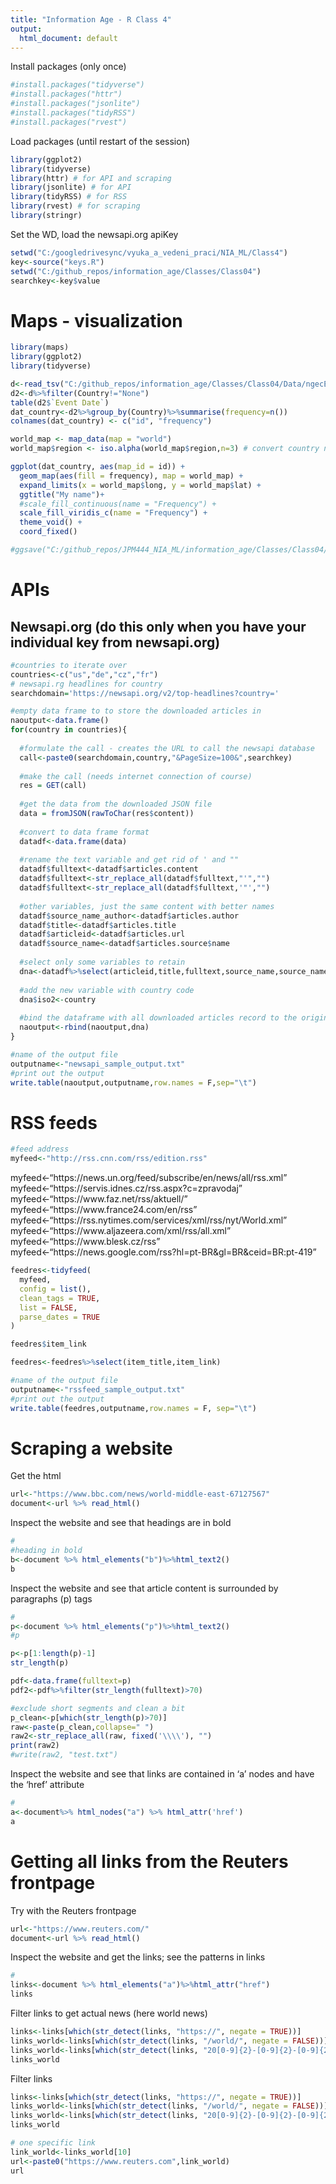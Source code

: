 ---
title: "Information Age - R Class 4"
output:
  html_document: default
---


Install packages (only once)
```{r}
#install.packages("tidyverse")
#install.packages("httr")
#install.packages("jsonlite")
#install.packages("tidyRSS")
#install.packages("rvest")
```


Load packages (until restart of the session)
```{r message=FALSE, warning=FALSE}
library(ggplot2)
library(tidyverse)
library(httr) # for API and scraping
library(jsonlite) # for API
library(tidyRSS) # for RSS
library(rvest) # for scraping
library(stringr)
```


Set the WD, load the newsapi.org apiKey
```{r}
setwd("C:/googledrivesync/vyuka_a_vedeni_praci/NIA_ML/Class4")
key<-source("keys.R")
setwd("C:/github_repos/information_age/Classes/Class04")
searchkey<-key$value
```



# Maps - visualization

```{r}
library(maps)
library(ggplot2)
library(tidyverse)
```



```{r}
d<-read_tsv("C:/github_repos/information_age/Classes/Class04/Data/ngecEvents.20231002133358.Release642.DV.txt")
d2<-d%>%filter(Country!="None")
table(d2$`Event Date`)
dat_country<-d2%>%group_by(Country)%>%summarise(frequency=n())
colnames(dat_country) <- c("id", "frequency")

```

```{r}
world_map <- map_data(map = "world")
world_map$region <- iso.alpha(world_map$region,n=3) # convert country name to ISO code

ggplot(dat_country, aes(map_id = id)) +
  geom_map(aes(fill = frequency), map = world_map) +
  expand_limits(x = world_map$long, y = world_map$lat) +
  ggtitle("My name")+
  #scale_fill_continuous(name = "Frequency") +
  scale_fill_viridis_c(name = "Frequency") +
  theme_void() +
  coord_fixed()

```

```{r}
#ggsave("C:/github_repos/JPM444_NIA_ML/information_age/Classes/Class04/Visuals/polecat_event_intensity_230925_231001.png")

```



# APIs


## Newsapi.org (do this only when you have your individual key from newsapi.org)
```{r}
#countries to iterate over
countries<-c("us","de","cz","fr")
# newsapi.rg headlines for country
searchdomain='https://newsapi.org/v2/top-headlines?country='
```


```{r}
#empty data frame to to store the downloaded articles in
naoutput<-data.frame()
for(country in countries){
  
  #formulate the call - creates the URL to call the newsapi database
  call<-paste0(searchdomain,country,"&PageSize=100&",searchkey)
  
  #make the call (needs internet connection of course)
  res = GET(call)
  
  #get the data from the downloaded JSON file
  data = fromJSON(rawToChar(res$content))
  
  #convert to data frame format
  datadf<-data.frame(data)
  
  #rename the text variable and get rid of ' and ""
  datadf$fulltext<-datadf$articles.content
  datadf$fulltext<-str_replace_all(datadf$fulltext,"'","")
  datadf$fulltext<-str_replace_all(datadf$fulltext,'"',"")
  
  #other variables, just the same content with better names
  datadf$source_name_author<-datadf$articles.author
  datadf$title<-datadf$articles.title
  datadf$articleid<-datadf$articles.url
  datadf$source_name<-datadf$articles.source$name
  
  #select only some variables to retain
  dna<-datadf%>%select(articleid,title,fulltext,source_name,source_name_author,)
  
  #add the new variable with country code
  dna$iso2<-country
  
  #bind the dataframe with all downloaded articles record to the originally empty dataframe (it wil grow with each country)
  naoutput<-rbind(naoutput,dna)
}
```


```{r}
#name of the output file
outputname<-"newsapi_sample_output.txt"
#print out the output
write.table(naoutput,outputname,row.names = F,sep="\t")
```

  
  
# RSS feeds

```{r}
#feed address
myfeed<-"http://rss.cnn.com/rss/edition.rss"
```

myfeed<-"https://news.un.org/feed/subscribe/en/news/all/rss.xml"
myfeed<-"https://servis.idnes.cz/rss.aspx?c=zpravodaj"
myfeed<-"https://www.faz.net/rss/aktuell/" 
myfeed<-"https://www.france24.com/en/rss"
myfeed<-"https://rss.nytimes.com/services/xml/rss/nyt/World.xml"
myfeed<-"https://www.aljazeera.com/xml/rss/all.xml"
myfeed<-"https://www.blesk.cz/rss"
myfeed<-"https://news.google.com/rss?hl=pt-BR&gl=BR&ceid=BR:pt-419"


```{r}
feedres<-tidyfeed(
  myfeed,
  config = list(),
  clean_tags = TRUE,
  list = FALSE,
  parse_dates = TRUE
)
```

```{r}
feedres$item_link
```

```{r}
feedres<-feedres%>%select(item_title,item_link)
```



```{r}
#name of the output file
outputname<-"rssfeed_sample_output.txt"
#print out the output
write.table(feedres,outputname,row.names = F, sep="\t")
```



# Scraping a website

Get the html
```{r}
url<-"https://www.bbc.com/news/world-middle-east-67127567"
document<-url %>% read_html()
```


Inspect the website and see that headings are in bold
```{r}
#
#heading in bold
b<-document %>% html_elements("b")%>%html_text2()
b
```

Inspect the website and see that article content is surrounded by paragraphs (p) tags
```{r}
#
p<-document %>% html_elements("p")%>%html_text2()
#p
```


```{r}
p<-p[1:length(p)-1]
str_length(p)
```

```{r}
pdf<-data.frame(fulltext=p)
pdf2<-pdf%>%filter(str_length(fulltext)>70)
```

```{r}
#exclude short segments and clean a bit
p_clean<-p[which(str_length(p)>70)]
raw<-paste(p_clean,collapse=" ")
raw2<-str_replace_all(raw, fixed('\\\\'), "")
print(raw2)
#write(raw2, "test.txt")
```


Inspect the website and see that links are contained in 'a' nodes and have the 'href' attribute
```{r}
#
a<-document%>% html_nodes("a") %>% html_attr('href')
a
```

# Getting all links from the Reuters frontpage

Try with the Reuters frontpage
```{r}
url<-"https://www.reuters.com/"
document<-url %>% read_html()
```


Inspect the website and get the links; see the patterns in links
```{r}
#
links<-document %>% html_elements("a")%>%html_attr("href")
links
```


Filter links to get actual news (here world news)
```{r}
links<-links[which(str_detect(links, "https://", negate = TRUE))]
links_world<-links[which(str_detect(links, "/world/", negate = FALSE))]
links_world<-links[which(str_detect(links, "20[0-9]{2}-[0-9]{2}-[0-9]{2}/", negate = FALSE))]
links_world
```

Filter links
```{r}
links<-links[which(str_detect(links, "https://", negate = TRUE))]
links_world<-links[which(str_detect(links, "/world/", negate = FALSE))]
links_world<-links[which(str_detect(links, "20[0-9]{2}-[0-9]{2}-[0-9]{2}/", negate = FALSE))]
links_world
```


```{r}
# one specific link
link_world<-links_world[10]
url<-paste0("https://www.reuters.com",link_world)
url
```





